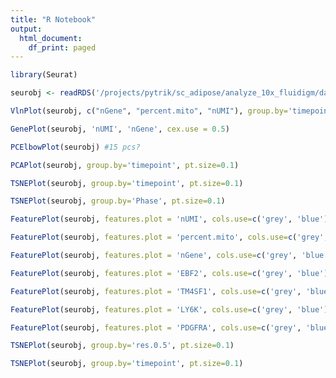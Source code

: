 ```yaml
---
title: "R Notebook"
output:
  html_document:
    df_print: paged
---
```



```r
library(Seurat)

seurobj <- readRDS('/projects/pytrik/sc_adipose/analyze_10x_fluidigm/data/10x-180831')
```



```r
VlnPlot(seurobj, c("nGene", "percent.mito", "nUMI"), group.by='timepoint', nCol = 1, point.size.use=-1)
```

```r
GenePlot(seurobj, 'nUMI', 'nGene', cex.use = 0.5)
```


```r
PCElbowPlot(seurobj) #15 pcs?
```

```r
PCAPlot(seurobj, group.by='timepoint', pt.size=0.1)
```

```r
TSNEPlot(seurobj, group.by='timepoint', pt.size=0.1)
```

```r
TSNEPlot(seurobj, group.by='Phase', pt.size=0.1)
```

```r
FeaturePlot(seurobj, features.plot = 'nUMI', cols.use=c('grey', 'blue'), no.legend=F)
```

```r
FeaturePlot(seurobj, features.plot = 'percent.mito', cols.use=c('grey', 'blue'), no.legend = F)
```

```r
FeaturePlot(seurobj, features.plot = 'nGene', cols.use=c('grey', 'blue'), no.legend = F)
```


```r
FeaturePlot(seurobj, features.plot = 'EBF2', cols.use=c('grey', 'blue'), no.legend = F)
```

```r
FeaturePlot(seurobj, features.plot = 'TM4SF1', cols.use=c('grey', 'blue'), no.legend = F)
```

```r
FeaturePlot(seurobj, features.plot = 'LY6K', cols.use=c('grey', 'blue'), no.legend = F)
```

```r
FeaturePlot(seurobj, features.plot = 'PDGFRA', cols.use=c('grey', 'blue'), no.legend = F)
```

```r
TSNEPlot(seurobj, group.by='res.0.5', pt.size=0.1)
```

```r
TSNEPlot(seurobj, group.by='timepoint', pt.size=0.1)
```

```r

```

